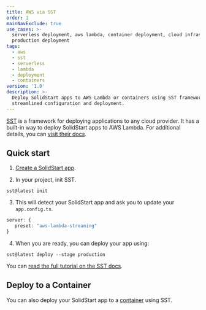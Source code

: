 ```yaml
---
title: AWS via SST
order: 1
mainNavExclude: true
use_cases: >-
  serverless deployment, aws lambda, container deployment, cloud infrastructure,
  production deployment
tags:
  - aws
  - sst
  - serverless
  - lambda
  - deployment
  - containers
version: '1.0'
description: >-
  Deploy SolidStart apps to AWS Lambda or containers using SST framework with
  streamlined configuration and deployment.
---
```


[SST](https://sst.dev/) is a framework for deploying applications to any cloud provider. It has a built-in way to deploy SolidStart apps to AWS Lambda. For additional details, you can [visit their docs](https://sst.dev/docs/).

## Quick start

1. [Create a SolidStart app](/solid-start/getting-started).

2. In your project, init SST.

```package-exec
sst@latest init
```

3. This will detect your SolidStart app and ask you to update your `app.config.ts`.

```ts title="app.config.ts"
server: {
   preset: "aws-lambda-streaming"
}
```

4. When you are ready, you can deploy your app using:

```package-exec
sst@latest deploy --stage production
```

You can [read the full tutorial on the SST docs](https://sst.dev/docs/start/aws/solid).

## Deploy to a Container

You can also deploy your SolidStart app to a [container](https://sst.dev/docs/start/aws/solid#containers) using SST.

